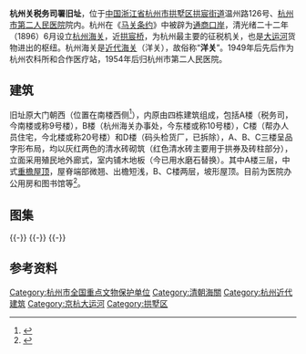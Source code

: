 {{文物保护单位
| 级别 = 全国
| 名称 = 大运河
| 子项 = 杭州关税务司署旧址
| 图片 = Former site of the Revenue Department of the Hangchow Customs.jpg
| 编号 = 7-1973
| 分类 = 其他
| 时代 = [[清朝|清]]-民国
| 所在 = [[杭州市|杭州市]][[拱墅区|拱墅区]]
| 登录 = 2013年5月
| Cat = 杭州市全国重点文物保护单位
}}
'''杭州关税务司署旧址'''，位于[[中国|中国]][[浙江省|浙江省]][[杭州市|杭州市]][[拱墅区|拱墅区]][[拱宸街道|拱宸街道]]温州路126号、[[杭州市第二人民医院|杭州市第二人民医院]]院内。杭州在《[[马关条约|马关条约]]》中被辟为[[通商口岸|通商口岸]]，清光绪二十二年（1896）6月设立[[杭州海关|杭州海关]]，近[[拱宸桥|拱宸桥]]，为杭州最主要的征税机关，也是[[京杭大运河|大运河]]货物进出的枢纽。杭州海关是[[清朝海关列表|近代海关]]（洋关），故俗称“'''洋关'''”。1949年后先后作为杭州农科所和合作医疗站，1954年后归杭州市第二人民医院。

== 建筑 ==
旧址原大门朝西（位置在南楼西侧<ref>{{cite web|url=http://qjwb.zjol.com.cn/html/2012-06/01/content_1543822.htm?div=-130|title=《西兴过塘行，梦回繁华里 洋关旧址地，重现昔时景》|accessdate=2012-09-15|work=|publisher=钱江晚报|archive-date=2016-03-04|archive-url=https://web.archive.org/web/20160304191858/http://qjwb.zjol.com.cn/html/2012-06/01/content_1543822.htm?div=-130|dead-url=no}}</ref>），内原由四栋建筑组成，包括A楼（税务司，今南楼或称9号楼），B楼（杭州海关办事处，今东楼或称10号楼），C楼（帮办人员住宅，今北楼或称20号楼）和D楼（码头检货厂，已拆除），A、B、C三楼呈品字形布局，均以灰红两色的清水砖砌筑（红色清水砖主要用于拱券及砖柱部分），立面采用殖民地外廊式，室内铺木地板（今已用水磨石替换）。其中A楼三层，中式[[重檐歇山顶|重檐屋顶]]，屋脊端部微翘、出檐短浅，B、C楼两层，坡形屋顶。目前为医院办公用房和图书馆等<ref>{{cite web|url=http://www.gssmly.com/newsservlet?action=view&edit=false&id=130|title=《浙江水上游京杭大运河篇》|accessdate=2012-09-15|work=|publisher=杭州市拱墅区商贸旅游局}}{{dead link|date=2018年3月 |bot=InternetArchiveBot |fix-attempted=yes }}</ref>。

==图集==
{{multiple image
| align  = left
| image1 = Former Hangzhou Customs Tax Department 01 2013-07.JPG
| width1 = 134
| caption1 = 医院总平面，9、10、11号为历史建筑
| image2 = Former Hangzhou Customs Tax Department 22 2013-07.JPG
| width2 = 134
| caption2 = 北楼东南侧转角
| image3 = Former Hangzhou Customs Tax Department 24 2013-07.JPG
| width3 = 240
| caption3 = 北楼南面一层
| image4 = Former Hangzhou Customs Tax Department 23 2013-07.JPG
| width4 = 240
| caption4 = 北楼南面二层
}}
{{-}} 
{{multiple image
| align  = left
| image1 = Former Hangzhou Customs Tax Department 13 2013-07.JPG
| width1 = 240
| caption1 = 东楼南面
| image2 = Former Hangzhou Customs Tax Department 18 2013-07.JPG
| width2 = 134
| caption2 = 东楼西面
| image3 = Former Hangzhou Customs Tax Department 16 2013-07.JPG
| width3 = 134
| caption3 = 东楼西南侧转角局部
| image4 = Former Hangzhou Customs Tax Department 20 2013-07.JPG
| width4 = 240
| caption4 = 东楼北面}}
{{-}} 
{{multiple image
| align  = left
| image1 = Former Hangzhou Customs Tax Department 02 2013-07.JPG
| width1 = 240
| caption1 = 南楼东面，回廊已经封死
| image2 = Former Hangzhou Customs Tax Department 08 2013-07.JPG
| width2 = 240
| caption2 = 南楼南面
| image3 = Former Hangzhou Customs Tax Department 05 2013-07.JPG
| width3 = 134
| caption3 = 南楼东南侧转角
| image4 = Former Hangzhou Customs Tax Department 11 2013-07.JPG
| width4 = 134
| caption4 = 南楼一层外廊}}
{{-}} 
==参考资料==
{{reflist}}
{{DEFAULTSORT:H}}
{{Commons category|Former Hangzhou Customs Tax Department}}
{{浙江全国重点文物保护单位}}
[[Category:杭州市全国重点文物保护单位|Category:杭州市全国重点文物保护单位]]
[[Category:清朝海關|Category:清朝海關]]
[[Category:杭州近代建筑|Category:杭州近代建筑]]
[[Category:京杭大运河|Category:京杭大运河]]
[[Category:拱墅区|Category:拱墅区]]